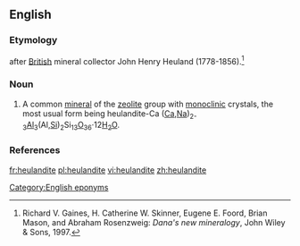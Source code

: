 ==English==

===Etymology===
{{suffix|Heuland|ite|lang=en}} after [[British]] mineral collector John Henry Heuland (1778-1856).<ref>Richard V. Gaines, H. Catherine W. Skinner, Eugene E. Foord, Brian Mason, and Abraham Rosenzweig: ''Dana's new mineralogy'', John Wiley & Sons, 1997.</ref>

===Noun===
{{en-noun|~}}

# {{label|en|mineral}} A common [[mineral]] of the [[zeolite]] group with [[monoclinic]] crystals, the most usual form being heulandite-Ca ([[calcium|Ca]],[[sodium|Na]])<sub>2-3</sub>[[aluminum|Al]]<sub>3</sub>(Al,[[silicon|Si]])<sub>2</sub>Si<sub>13</sub>[[oxygen|O]]<sub>36</sub>·12[[water|H<sub>2</sub>O]].

===References===
<references/>

[[Category:English eponyms]]

[[fr:heulandite]]
[[pl:heulandite]]
[[vi:heulandite]]
[[zh:heulandite]]